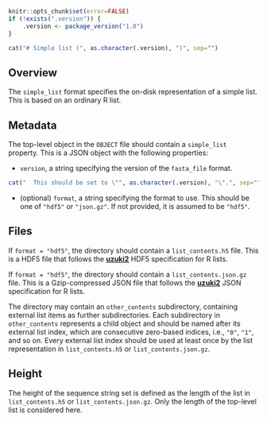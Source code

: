 ```r
knitr::opts_chunk$set(error=FALSE)
if (!exists(".version")) {
    .version <- package_version("1.0")
}
```

```r
cat("# Simple list (", as.character(.version), ")", sep="")
```

## Overview

The `simple_list` format specifies the on-disk representation of a simple list.
This is based on an ordinary R list.

## Metadata

The top-level object in the `OBJECT` file should contain a `simple_list` property.
This is a JSON object with the following properties:

- `version`, a string specifying the version of the `fasta_file` format.
```r
cat("  This should be set to \"", as.character(.version), "\".", sep="")
```
- (optional) `format`, a string specifying the format to use.
  This should be one of `"hdf5"` or `"json.gz"`.
  If not provided, it is assumed to be `"hdf5"`.

## Files

If `format = "hdf5"`, the directory should contain a `list_contents.h5` file.
This is a HDF5 file that follows the [**uzuki2**](https://github.com/ArtifactDB/uzuki2) HDF5 specification for R lists.

If `format = "hdf5"`, the directory should contain a `list_contents.json.gz` file.
This is a Gzip-compressed JSON file that follows the [**uzuki2**](https://github.com/ArtifactDB/uzuki2) JSON specification for R lists.

The directory may contain an `other_contents` subdirectory, containing external list items as further subdirectories.
Each subdirectory in `other_contents` represents a child object and should be named after its external list index, which are consecutive zero-based indices, i.e., `"0"`, `"1"`, and so on.
Every external list index should be used at least once by the list representation in `list_contents.h5` or `list_contents.json.gz`.

## Height

The height of the sequence string set is defined as the length of the list in `list_contents.h5` or `list_contents.json.gz`.
Only the length of the top-level list is considered here.
